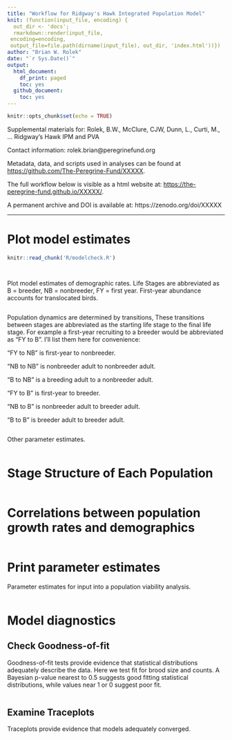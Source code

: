 ```yaml
---
title: "Workflow for Ridgway's Hawk Integrated Population Model"
knit: (function(input_file, encoding) {
  out_dir <- 'docs';
  rmarkdown::render(input_file,
 encoding=encoding,
 output_file=file.path(dirname(input_file), out_dir, 'index.html'))})
author: "Brian W. Rolek"
date: "`r Sys.Date()`"
output:
  html_document:
    df_print: paged
    toc: yes
  github_document:
    toc: yes
---
```


```r
knitr::opts_chunk$set(echo = TRUE)
```

Supplemental materials for: Rolek, B.W., McClure, CJW, Dunn, L., Curti, M., ... Ridgway's Hawk IPM and PVA

Contact information: rolek.brian@peregrinefund.org

Metadata, data, and scripts used in analyses can be found at <https://github.com/The-Peregrine-Fund/XXXXX>.

The full workflow below is visible as a html website at:
<https://the-peregrine-fund.github.io/XXXXX/>.

A permanent archive and DOI is available at: https://zenodo.org/doi/XXXXX

----------------------------------------------------------------------- 
# Plot model estimates
```r
knitr::read_chunk('R/modelcheck.R')
```
```r
```

```r
```


Plot model estimates of demographic rates. Life Stages are abbreviated as B = breeder, NB = nonbreeder, FY = first year. First-year abundance accounts for translocated birds. 

```r
```

Population dynamics are determined by transitions, These transitions between stages are abbreviated as the starting life stage to the final life stage. For example a first-year recruiting to a breeder would be abbreviated as "FY to B". I'll list them here for convenience:

"FY to NB" is first-year to nonbreeder.

"NB to NB" is nonbreeder adult to nonbreeder adult.

"B to NB" is a breeding adult to a nonbreeder adult.

"FY to B" is first-year to breeder.

"NB to B" is nonbreeder adult to breeder adult.

"B to B" is breeder adult to breeder adult.

```r
```

Other parameter estimates. 
```r
```

# Stage Structure of Each Population
```r
```

# Correlations between population growth rates and demographics
```r
```
# Print parameter estimates
Parameter estimates for input into a population viability analysis.

```r
```

# Model diagnostics

## Check Goodness-of-fit
Goodness-of-fit tests provide evidence that statistical distributions adequately describe the data. Here we test fit for brood size and counts. A Bayesian p-value nearest to 0.5 suggests good fitting statistical distributions, while values near 1 or 0 suggest poor fit.

```r
```

## Examine Traceplots
Traceplots provide evidence that models adequately converged.

```r
```


